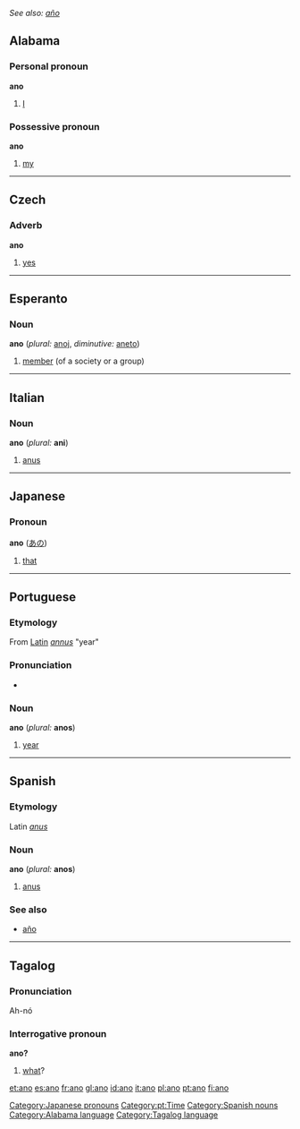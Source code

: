 ''See also: [[año]]''
==Alabama==
===Personal pronoun===
'''ano'''
# [[I]]

===Possessive pronoun===
'''ano'''
# [[my]]


----
==Czech==
===Adverb===
'''ano'''

#[[yes]]


----

==Esperanto==
===Noun===
'''ano''' (''plural:'' [[anoj]], ''diminutive:'' [[aneto]])

# [[member]] (of a society or a group)


----

==Italian==
===Noun===
'''ano''' {{m}} (''plural:'' '''ani''')

#[[anus]]


----

==Japanese==
===Pronoun===
'''ano''' ([[あの]])

#[[that]]

[[Category:Japanese pronouns]]


----

==Portuguese==
[[Category:pt:Time]]
===Etymology===
From [[Latin]] ''[[annus]]'' "year"
===Pronunciation===
*{{IPA|/'ʌnu/}}

===Noun===
'''ano''' {{m}} (''plural:'' '''anos''')

#[[year]]


----

==Spanish==
===Etymology===
Latin ''[[anus]]''

===Noun===
'''ano''' {{m}} (''plural:'' '''anos''')

#[[anus]]

[[Category:Spanish nouns]]

===See also===
*[[año]]


----

==Tagalog==
===Pronunciation===
Ah-nó

===Interrogative pronoun===
'''ano?'''

#[[what]]?

[[Category:Alabama language]]
[[Category:Tagalog language]]

[[et:ano]]
[[es:ano]]
[[fr:ano]]
[[gl:ano]]
[[id:ano]]
[[it:ano]]
[[pl:ano]]
[[pt:ano]]
[[fi:ano]]